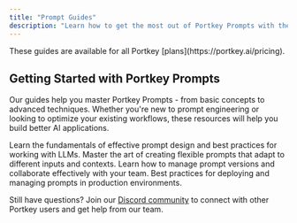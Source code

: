 ```yaml
---
title: "Prompt Guides"
description: "Learn how to get the most out of Portkey Prompts with these practical guides"
---
```


<Info>
These guides are available for all Portkey [plans](https://portkey.ai/pricing).
</Info>

## Getting Started with Portkey Prompts

Our guides help you master Portkey Prompts - from basic concepts to advanced techniques. Whether you're new to prompt engineering or looking to optimize your existing workflows, these resources will help you build better AI applications.


<CardGroup cols={2}>
  <Card title="Prompt Engineering Basics" icon="graduation-cap" href="/product/prompts-new/guides/prompt-engineering-basics">
    Learn the fundamentals of effective prompt design and best practices for working with LLMs.
  </Card>
  <Card title="Dynamic Prompting with Variables" icon="brackets-curly" href="/product/prompts-new/guides/dynamic-prompting">
    Master the art of creating flexible prompts that adapt to different inputs and contexts.
  </Card>
  <Card title="Versioning & Collaboration" icon="code-branch" href="/product/prompts-new/guides/versioning-collaboration">
    Learn how to manage prompt versions and collaborate effectively with your team.
  </Card>
  <Card title="Prompt Templates in Production" icon="rocket" href="/product/prompts-new/guides/templates-in-production">
    Best practices for deploying and managing prompts in production environments.
  </Card>
</CardGroup>




Still have questions? Join our [Discord community](https://portkey.sh/reddit-discord) to connect with other Portkey users and get help from our team.
